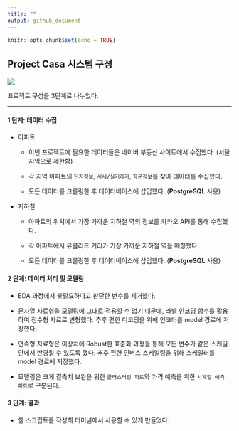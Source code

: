 ```yaml
---
title: ""
output: github_document
---
```


```r
knitr::opts_chunk$set(echo = TRUE)
```

## Project Casa 시스템 구성

![](pics/overview.png)

프로젝트 구성을 3단계로 나누었다.

----------

#### 1 단계: 데이터 수집

  - 아파트
  
    - 이번 프로젝트에 필요한 데이터들은 네이버 부동산 사이트에서 수집했다. (서울 지역으로 제한함)
    
    - 각 지역 아파트의 `단지정보`, `시세/실거래가`, `학군정보`를 찾아 데이터를 수집했다.
    
    - 모든 데이터를 크롤링한 후 데이터베이스에 삽입했다. (**PostgreSQL** 사용)

  - 지하철
    
    - 아파트의 위치에서 가장 가까운 지하철 역의 정보를 카카오 API를 통해 수집했다.
    
    - 각 아파트에서 유클리드 거리가 가장 가까운 지하철 역을 매칭했다.
    
    - 모든 데이터를 크롤링한 후 데이터베이스에 삽입했다. (**PostgreSQL** 사용)


#### 2 단계: 데이터 처리 및 모델링

  - EDA 과정에서 불필요하다고 판단한 변수를 제거했다.
  
  - 문자열 자료형을 모델링에 그대로 적용할 수 없기 때문에, 라벨 인코딩 함수를 활용하여 정수형 자료로 변형했다. 추후 편한 디코딩을 위해 인코더를 model 경로에 저장했다.
  
  - 연속형 자료형은 이상치에 Robust한 표준화 과정을 통해 모든 변수가 같은 스케일 안에서 반영될 수 있도록 했다. 추후 편한 인버스 스케일링을 위해 스케일러를 model 경로에 저장했다.
  
  - 모델링은 크게 결측치 보완을 위한 `클러스터링 파트`와 가격 예측을 위한 `시계열 예측 파트`로 구분된다. 


#### 3 단계: 결과

  - 쉘 스크립트를 작성해 터미널에서 사용할 수 있게 만들었다.
